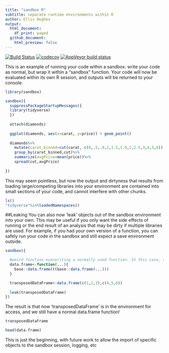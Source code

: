 ```yaml
---
title: "sandbox R"
subtitle: separate runtime environments within R
author: Ellis Hughes
output:
  html_document:
    df_print: paged
  github_document:
    html_preview: false
---
```


[![Build Status](https://travis-ci.org/thebioengineer/sandbox.svg?branch=master)](https://travis-ci.org/thebioengineer/sandbox)
[![codecov](https://codecov.io/gh/thebioengineer/sandbox/branch/master/graph/badge.svg)](https://codecov.io/gh/thebioengineer/sandbox)
[![AppVeyor build status](https://ci.appveyor.com/api/projects/status/github/thebioengineer/sandbox?branch=master&svg=true)](https://ci.appveyor.com/project/thebioengineer/sandbox)

This is an example of running your code within a sandbox. write your code as normal, but wrap it within a "sandbox" function. Your code will now be evaluated within its own R session, and outputs will be returned to your console.

```r

library(sandbox)

sandbox({
  suppressPackageStartupMessages({
  library(tidyverse)
  })
  
  attach(diamonds)
  
  ggplot(diamonds, aes(x=carat, y=price)) + geom_point()
  
  diamonds%>%
    mutate(carat_binned=cut(carat, c(0,.5,.9,1,1.5,1.9,2,2.5,3,4,5,6)))%>%
    group_by(carat_binned,cut)%>%
    summarize(avgPrice=mean(price))%>%
    spread(cut,avgPrice)
  
})

```

This may seem pointless, but now the output and dirtyness that results from loading large/competing libraries into your environment are contained into small sections of your code, and cannot interfere with other chunks. 

```r

ls()
"tidyverse"%in%loadedNamespaces()

```

##Leaking 
You can also now 'leak' objects out of the sandbox environment into your own. This may be useful if you only want the side effects of running or the end result of an analysis that may be dirty if multiple libraries are used. For example, if you had your own version of a function, you can safely run your code in the sandbox and still expect a save environment outside.

```r

sandbox({

  #weird function overwriting a normally used function. In this case, transposing a data.frame
  data.frame<-function(...){
    base::data.frame(t(base::data.frame(...)))
  }

  transposedDataFrame<-data.frame(c(1,2,3),c(4,5,6))
  
  leak(transposedDataFrame)
})
```

The result is that now 'transposedDataFrame' is in the environment for access, and we still have a normal data.frame function!

```r
transposedDataFrame

head(data.frame)


```

This is just the beginning, with future work to allow the import of specific objects to the sandbox session, logging, etc
